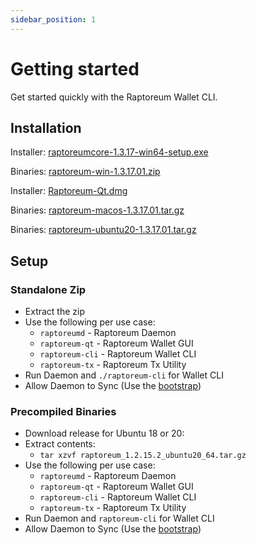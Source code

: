 ```yaml
---
sidebar_position: 1
---
```



# Getting started

Get started quickly with the Raptoreum Wallet CLI.

## Installation

<Tabs>
  <TabItem value="windows" label="Windows" default>
    <p>Installer: <a href="https://github.com/Raptor3um/raptoreum/releases/download/1.3.17.01/raptoreumcore-1.3.17-win64-setup.exe" class="button button--primary">raptoreumcore-1.3.17-win64-setup.exe</a></p>
    <p>Binaries: <a href="https://github.com/Raptor3um/raptoreum/releases/download/1.3.17.01/raptoreum-win-1.3.17.01.zip" class="button button--primary">raptoreum-win-1.3.17.01.zip</a></p>
  </TabItem>
  <TabItem value="mac" label="Mac" default>
    <p>Installer: <a href="https://github.com/Raptor3um/raptoreum/releases/download/1.3.17.01/Raptoreum-Qt.dmg" class="button button--primary">Raptoreum-Qt.dmg</a></p>
    <p>Binaries: <a href="https://github.com/Raptor3um/raptoreum/releases/download/1.3.17.01/raptoreum-macos-1.3.17.01.tar.gz" class="button button--primary">raptoreum-macos-1.3.17.01.tar.gz</a></p>
  </TabItem>
  <TabItem value="linux" label="Linux">
    <p>Binaries: <a href="https://github.com/Raptor3um/raptoreum/releases/download/1.3.17.01/raptoreum-ubuntu20-1.3.17.01.tar.gz" class="button button--primary">raptoreum-ubuntu20-1.3.17.01.tar.gz</a></p>
  </TabItem>
</Tabs>

## Setup

### Standalone Zip

- Extract the zip
- Use the following per use case:
  - `raptoreumd` - Raptoreum Daemon
  - `raptoreum-qt` - Raptoreum Wallet GUI
  - `raptoreum-cli` - Raptoreum Wallet CLI
  - `raptoreum-tx` - Raptoreum Tx Utility
- Run Daemon and `./raptoreum-cli` for Wallet CLI
- Allow Daemon to Sync (Use the [bootstrap](/docs/wallet/bootstrap))

### Precompiled Binaries

- Download release for Ubuntu 18 or 20:
- Extract contents:
  - `tar xzvf raptoreum_1.2.15.2_ubuntu20_64.tar.gz`
- Use the following per use case:
  - `raptoreumd` - Raptoreum Daemon
  - `raptoreum-qt` - Raptoreum Wallet GUI
  - `raptoreum-cli` - Raptoreum Wallet CLI
  - `raptoreum-tx` - Raptoreum Tx Utility
- Run Daemon and `raptoreum-cli` for Wallet CLI
- Allow Daemon to Sync (Use the [bootstrap](/docs/wallet/bootstrap))
